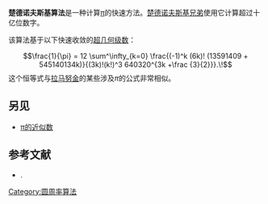 '''楚德诺夫斯基算法'''是一种计算[[圆周率|π]]的快速方法。[[楚德诺夫斯基兄弟|楚德诺夫斯基兄弟]]使用它计算超过十亿位数字。

该算法基于以下快速收敛的[[超几何级数|超几何级数]]：
:<math> \frac{1}{\pi} = 12 \sum^\infty_{k=0} \frac{(-1)^k (6k)! (13591409 + 545140134k)}{(3k)!(k!)^3 640320^{3k +\frac {3}{2}}}.\!</math>
这个恒等式与[[拉马努金|拉马努金]]的某些涉及<math>{\pi}</math>的公式非常相似。

== 另见 ==
* [[π的近似数|π的近似数]]

== 参考文献 ==
* {{Citation | last1=Chudnovsky | first1=David V. | author1-link=楚德诺夫斯基兄弟 | last2=Chudnovsky | first2=Gregory V. | author2-link=楚德诺夫斯基兄弟 | title=The Computation of Classical Constants | url=http://www.jstor.org/stable/34831 | year=1989 | journal=[[美国国家科学院院刊|Proceedings of the National Academy of Sciences of the United States of America]] | issn=0027-8424 | volume=86 | issue=21 | pages=8178–8182 | doi=10.1073/pnas.86.21.8178 | pmid=16594075 | accessdate=2009-11-29 | archive-date=2021-04-02 | archive-url=https://web.archive.org/web/20210402044739/https://www.jstor.org/stable/34831 | dead-url=no }}.


{{Num-stub}}

[[Category:圆周率算法|Category:圆周率算法]]